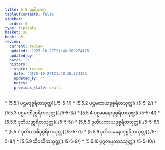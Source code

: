 ```yaml
---
title: 5.5 ဒုစ္စရိတဝဂ္ဂ
tableOfContents: false
sidebar:
  order: 5
type: tipitaka
basket: su
book: a5
review:
  current: review
  updated: '2025-10-27T21:48:26.274125'
  updated_by: ''
  notes: ''
  history:
  - state: review
    date: '2025-10-27T21:48:26.274125'
    updated_by: ''
    notes: ''
    previous_state: draft
---
```



<ReviewStatus review={frontmatter.review} showDetails={true} />

<HypothesisAnnotation frontmatter={frontmatter} />

<DynamicBreadcrumb />



<TableOfContents book="a5" section="5.5">
* [5.5.1 ပဌမဒုစ္စရိတသုတ္တ](./5-5-1/)
* [5.5.2 ပဌမကာယဒုစ္စရိတသုတ္တ](./5-5-2/)
* [5.5.3 ပဌမဝစီဒုစ္စရိတသုတ္တ](./5-5-3/)
* [5.5.4 ပဌမမနောဒုစ္စရိတသုတ္တ](./5-5-4/)
* [5.5.5 ဒုတိယဒုစ္စရိတသုတ္တ](./5-5-5/)
* [5.5.6 ဒုတိယကာယဒုစ္စရိတသုတ္တ](./5-5-6/)
* [5.5.7 ဒုတိယဝစီဒုစ္စရိတသုတ္တ](./5-5-7/)
* [5.5.8 ဒုတိယမနောဒုစ္စရိတသုတ္တ](./5-5-8/)
* [5.5.9 သိဝထိကသုတ္တ](./5-5-9/)
* [5.5.10 ပုဂ္ဂလပ္ပသာဒသုတ္တ](./5-5-10/)
</TableOfContents>